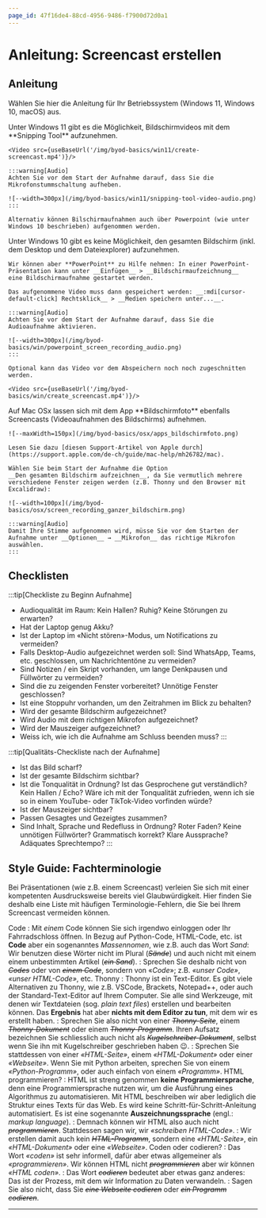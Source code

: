 ```yaml
---
page_id: 47f16de4-88cd-4956-9486-f7900d72d0a1
---
```



# Anleitung: Screencast erstellen
## Anleitung
Wählen Sie hier die Anleitung für Ihr Betriebssystem (Windows 11, Windows 10, macOS) aus.

<OsTabs>
  <TabItem value="win11">
    Unter Windows 11 gibt es die Möglichkeit, Bildschirmvideos mit dem **Snipping Tool** aufzunehmen.

    <Video src={useBaseUrl('/img/byod-basics/win11/create-screencast.mp4')}/>

    :::warning[Audio]
    Achten Sie vor dem Start der Aufnahme darauf, dass Sie die Mikrofonstummschaltung aufheben.
    
    ![--width=300px](/img/byod-basics/win11/snipping-tool-video-audio.png)
    :::

    Alternativ können Bilschirmaufnahmen auch über Powerpoint (wie unter Windows 10 beschrieben) aufgenommen werden.
  </TabItem>
  <TabItem value="win10">
    Unter Windows 10 gibt es keine Möglichkeit, den gesamten Bildschirm (inkl. dem Desktop und dem Dateiexplorer)
    aufzunehmen.

    Wir können aber **PowerPoint** zu Hilfe nehmen: In einer PowerPoint-Präsentation kann unter __Einfügen__ > __Bildschirmaufzeichnung__
    eine Bildschirmaufnahme gestartet werden.

    Das aufgenommene Video muss dann gespeichert werden: __:mdi[cursor-default-click] Rechtsklick__ > __Medien speichern unter...__.

    :::warning[Audio]
    Achten Sie vor dem Start der Aufnahme darauf, dass Sie die Audioaufnahme aktivieren.

    ![--width=300px](/img/byod-basics/win/powerpoint_screen_recording_audio.png)
    :::

    Optional kann das Video vor dem Abspeichern noch noch zugeschnitten werden.

    <Video src={useBaseUrl('/img/byod-basics/win/create_screencast.mp4')}/>

  </TabItem>
  <TabItem value="mac">
    Auf Mac OSx lassen sich mit dem App **Bildschirmfoto** ebenfalls Screencasts (Videoaufnahmen des Bildschirms)
    aufnehmen.

    ![--maxWidth=150px](/img/byod-basics/osx/apps_bildschirmfoto.png)

    Lesen Sie dazu [diesen Support-Artikel von Apple durch](https://support.apple.com/de-ch/guide/mac-help/mh26782/mac).
    
    Wählen Sie beim Start der Aufnahme die Option __Den gesamten Bildschirm aufzeichnen__, da Sie vermutlich mehrere verschiedene Fenster zeigen werden (z.B. Thonny und den Browser mit Excalidraw):

    ![--width=100px](/img/byod-basics/osx/screen_recording_ganzer_bildschirm.png)

    :::warning[Audio]
    Damit Ihre Stimme aufgenommen wird, müsse Sie vor dem Starten der Aufnahme unter __Optionen__ → __Mikrofon__ das richtige Mikrofon auswählen.
    :::
  </TabItem>
</OsTabs>

## Checklisten
:::tip[Checkliste zu Beginn Aufnahme]
- Audioqualität im Raum: Kein Hallen? Ruhig? Keine Störungen zu erwarten?
- Hat der Laptop genug Akku?
- Ist der Laptop im «Nicht stören»-Modus, um Notifications zu vermeiden?
- Falls Desktop-Audio aufgezeichnet werden soll: Sind WhatsApp, Teams, etc. geschlossen, um Nachrichtentöne zu vermeiden?
- Sind Notizen / ein Skript vorhanden, um lange Denkpausen und Füllwörter zu vermeiden?
- Sind die zu zeigenden Fenster vorbereitet? Unnötige Fenster geschlossen?
- Ist eine Stoppuhr vorhanden, um den Zeitrahmen im Blick zu behalten?
- Wird der gesamte Bildschirm aufgezeichnet?
- Wird Audio mit dem richtigen Mikrofon aufgezeichnet?
- Wird der Mauszeiger aufgezeichnet?
- Weiss ich, wie ich die Aufnahme am Schluss beenden muss?
:::

:::tip[Qualitäts-Checkliste nach der Aufnahme]
- Ist das Bild scharf? 
- Ist der gesamte Bildschirm sichtbar?
- Ist die Tonqualität in Ordnung? Ist das Gesprochene gut verständlich? Kein Hallen / Echo? Wäre ich mit der Tonqualität zufrieden, wenn ich sie so in einem YouTube- oder TikTok-Video vorfinden würde?
- Ist der Mauszeiger sichtbar?
- Passen Gesagtes und Gezeigtes zusammen?
- Sind Inhalt, Sprache und Redefluss in Ordnung? Roter Faden? Keine unnötigen Füllwörter? Grammatisch korrekt? Klare Aussprache? Adäquates Sprechtempo?
:::

## Style Guide: Fachterminologie
Bei Präsentationen (wie z.B. einem Screencast) verleien Sie sich mit einer kompetenten Ausdrucksweise bereits viel Glaubwürdigkeit. Hier finden Sie deshalb eine Liste mit häufigen Terminologie-Fehlern, die Sie bei Ihrem Screencast vermeiden können.

Code
: Mit _einem_ Code können Sie sich irgendwo einloggen oder Ihr Fahrradschloss öffnen. In Bezug auf Python-Code, HTML-Code, etc. ist **Code** aber ein sogenanntes _Massennomen_, wie z.B. auch das Wort _Sand_: Wir benutzen diese Wörter nicht im Plural (_<s>Sände</s>_) und auch nicht mit einem einem unbestimmten Artikel (_<s>ein Sand</s>_).
: Sprechen Sie deshalb nicht von _<s>Codes</s>_ oder von _<s>einem Code</s>_, sondern von «_Code_»; z.B. _«unser Code»_, _«unser HTML-Code»_, etc.
Thonny
: Thonny ist ein Text-Editor. Es gibt viele Alternativen zu Thonny, wie z.B. VSCode, Brackets, Notepad++, oder auch der Standard-Text-Editor auf Ihrem Computer. Sie alle sind Werkzeuge, mit denen wir Textdateien (sog. _plain text files_) erstellen und bearbeiten können. Das **Ergebnis** hat aber **nichts mit dem Editor zu tun**, mit dem wir es erstellt haben.
: Sprechen Sie also nicht von einer _<s>Thonny-Seite</s>_, einem _<s>Thonny-Dokument</s>_ oder einem _<s>Thonny-Programm</s>_. Ihren Aufsatz bezeichnen Sie schliesslich auch nicht als _<s>Kugelschreiber-Dokument</s>_, selbst wenn Sie ihn mit Kugelschreiber geschrieben haben 😉.
: Sprechen Sie stattdessen von einer _«HTML-Seite»_, einem _«HTML-Dokument»_ oder einer _«Webseite»_. Wenn Sie mit Python arbeiten, sprechen Sie von einem _«Python-Programm»_, oder auch einfach von einem _«Programm»_.
HTML programmieren?
: HTML ist streng genommen **keine Programmiersprache**, denn eine Programmiersprache nutzen wir, um die Ausführung eines Algorithmus zu automatisieren. Mit HTML beschreiben wir aber lediglich die Struktur eines Texts für das Web. Es wird keine Schritt-für-Schritt-Anleitung automatisiert. Es ist eine sogenannte **Auszeichnungssprache** (engl.: _markup language_).
: Demnach können wir HTML also auch nicht _<s>programmieren</s>_. Stattdessen sagen wir, wir _«schreiben HTML-Code»_.
: Wir erstellen damit auch kein _<s>HTML-Programm</s>_, sondern eine _«HTML-Seite»_, ein _«HTML-Dokument»_ oder eine _«Webseite»_.
Coden oder codieren?
: Das Wort _«coden»_ ist sehr informell, dafür aber etwas allgemeiner als _«programmieren»_. Wir können HTML nicht _<s>programmieren</s>_ aber wir können _«HTML coden»_. 
: Das Wort _<s>codieren</s>_ bedeutet aber etwas ganz anderes: Das ist der Prozess, mit dem wir Information zu Daten verwandeln.
: Sagen Sie also nicht, dass Sie _<s>eine Webseite codieren</s>_ oder _<s>ein Programm codieren</s>_.

---
